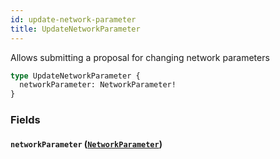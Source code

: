 ```yaml
---
id: update-network-parameter
title: UpdateNetworkParameter
---
```



Allows submitting a proposal for changing network parameters

```graphql
type UpdateNetworkParameter {
  networkParameter: NetworkParameter!
}
```


### Fields

#### `networkParameter` ([`NetworkParameter`](/docs/v0.47/graphql/objects/network-parameter))






